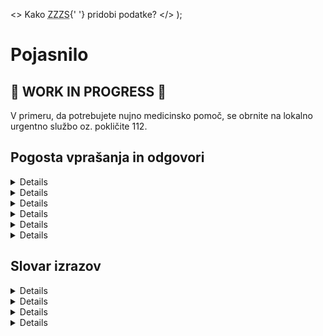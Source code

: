 
  <>
    Kako <abbr title="Zavod za zdravstveno zavarovanje Slovenije">ZZZS</abbr>{' '}
    pridobi podatke?
  </>
);

# Pojasnilo

## 🚧 **WORK IN PROGRESS** 🚧

V primeru, da potrebujete nujno medicinsko pomoč, se obrnite na lokalno
urgentno službo oz. pokličite 112.

## Pogosta vprašanja in odgovori

<Details id="data-source" summary="Od kod pridobivate podatke?">
  <Answers.DataSource />
</Details>

<Details id="zzzs-data" summary={questionZZZSdata}>
  <Answers.ZZZSData />
</Details>

<Details
  id="accepts"
  summary="Zakaj piše, da zdravnik sprejema, potem pa ni na voljo?"
>
  <Answers.Accepts />
</Details>

<Details
  id="doctor-absence"
  summary="Kaj se zgodi, ko je zdravnik začasno odsoten?"
>
  <Answers.DoctorAbsence />
</Details>

<Details
  id="availability"
  summary="Kaj pomeni »obseg zaposlitve« in prikaz odstokov pri posameznem zdravniku?"
>
  <Answers.Availability />
</Details>

<Details
  id="financing-gp"
  summary="Kako je financirana ambulanta družinske medicine?"
>
  <Answers.FinancingGp />
</Details>

## Slovar izrazov

<Details id="head-count" summary="Glavarina" variant="glossary">
  <Glossary.HeadCount />
</Details>

<Details id="head-quotient" summary="Glavarinski količnik" variant="glossary">
  <Glossary.HeadQuotient />
</Details>

<Details id="head-quota" summary="Glavarinska kvota" variant="glossary">
  <Glossary.HeadQuota />
</Details>

<Details id="team" summary="Zdravstveni tim" variant="glossary">
  <Glossary.Team />
</Details>
